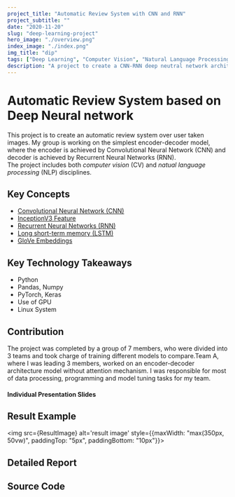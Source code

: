 ```yaml
---
project_title: "Automatic Review System with CNN and RNN"
project_subtitle: ""
date: "2020-11-20"
slug: "deep-learning-project"
hero_image: "./overview.png"
index_image: "./index.png"
img_title: "dip"
tags: ["Deep Learning", "Computer Vision", "Natural Language Processing"]
description: "A project to create a CNN-RNN deep neutral network architecture from scratch. It generates Google reviews from user input images. I was the leader of a group of 3. "
---
```


# Automatic Review System based on Deep Neural network

This project is to create an automatic review system over user taken images. My group is working on the simplest encoder-decoder model, 
where the encoder is achieved by Convolutional Neural Network (CNN) and decoder is achieved by Recurrent Neural Networks (RNN).\
The project includes both *computer vision* (CV) and *natual language processing* (NLP) disciplines.

## Key Concepts
- [Convolutional Neural Network (CNN)](https://en.wikipedia.org/wiki/Convolutional_neural_network)
- [InceptionV3 Feature](https://keras.io/api/applications/inceptionv3/)
- [Recurrent Neural Networks (RNN)](https://en.wikipedia.org/wiki/Recurrent_neural_network)
- [Long short-term memory (LSTM)](https://en.wikipedia.org/wiki/Long_short-term_memory)
- [GloVe Embeddings](https://nlp.stanford.edu/projects/glove/)

## Key Technology Takeaways
- Python
- Pandas, Numpy
- PyTorch, Keras
- Use of GPU 
- Linux System

## Contribution

The project was completed by a group of 7 members, who were divided into 3 teams and took charge of training different models to compare.Team A, where I was leading 3 members, worked on an encoder-decoder architecture model without attention mechanism.
I was responsible for most of data processing, programming and model tuning tasks for my team.

#### Individual Presentation Slides
<div className="pb-4">
    <span className="px-4">
        <a href={Presentation} download>
        <i class="fa-solid fa-person-chalkboard fa-2x"></i></a>
    </span>
</div>

## Result Example
<img src={ResultImage} alt='result image' style={{maxWidth: "max(350px, 50vw)", paddingTop: "5px", paddingBottom: "10px"}}></img>


## Detailed Report

<div className="pb-4">
    <span className="px-4">
        <a href={Report} download>
        <i class="fa-solid fa-file-arrow-down fa-2x"></i></a>
    </span>
</div>

## Source Code

<div className="pb-4">
    <span className="px-4">
        <a href="https://github.com/Haoran101/DIP">
        <i class="fa-brands fa-github fa-2x"></i></a>
    </span>
</div>

